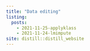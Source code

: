 ```yaml
---
title: "Data editing"
listing: 
  posts:
    - 2021-11-25-applyklass
    - 2021-11-24-lmimpute
site: distill::distill_website
---
```

